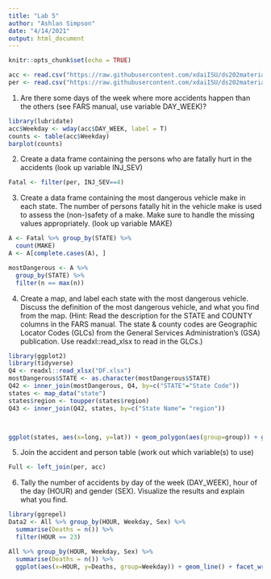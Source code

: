 ```yaml
---
title: "Lab 5"
author: "Ashlan Simpson"
date: "4/14/2021"
output: html_document
---
```


```r
knitr::opts_chunk$set(echo = TRUE)
```


```r
acc <- read.csv("https://raw.githubusercontent.com/xdaiISU/ds202materials/master/hwlabs/fars2017/accident.csv", stringsAsFactors = FALSE)
per <- read.csv("https://raw.githubusercontent.com/xdaiISU/ds202materials/master/hwlabs/fars2017/person.csv", stringsAsFactors = FALSE)

```


1) Are there some days of the week where more accidents happen than the others (see FARS manual, use variable DAY_WEEK)?
```r
library(lubridate)
acc$Weekday <- wday(acc$DAY_WEEK, label = T)
counts <- table(acc$Weekday)
barplot(counts)
```
2) Create a data frame containing the persons who are fatally hurt in the accidents (look up variable INJ_SEV)
```r
Fatal <- filter(per, INJ_SEV==4)
```
3) Create a data frame containing the most dangerous vehicle make in each state. The number of persons fatally hit in the vehicle make is used to assess the (non-)safety of a make. Make sure to handle the missing values appropriately. (look up variable MAKE)
```r
A <- Fatal %>% group_by(STATE) %>%
  count(MAKE) 
A <- A[complete.cases(A), ]

mostDangerous <- A %>%
  group_by(STATE) %>% 
  filter(n == max(n))

```
4) Create a map, and label each state with the most dangerous vehicle. Discuss the definition of the most dangerous vehicle, and what you find from the map. (Hint: Read the description for the STATE and COUNTY columns in the FARS manual. The state & county codes are Geographic Locator Codes (GLCs) from the General Services Administration’s (GSA) publication. Use readxl::read_xlsx to read in the GLCs.)
```r
library(ggplot2)
library(tidyverse)
Q4 <- readxl::read_xlsx("DF.xlsx")
mostDangerous$STATE <- as.character(mostDangerous$STATE)
Q42 <- inner_join(mostDangerous, Q4, by=c("STATE"="State Code"))
states <- map_data("state")
states$region <- toupper(states$region)
Q43 <- inner_join(Q42, states, by=c("State Name"= "region"))



ggplot(states, aes(x=long, y=lat)) + geom_polygon(aes(group=group)) + geom_text(aes(label = Make))
```



5) Join the accident and person table (work out which variable(s) to use)
```r
Full <- left_join(per, acc)
```
6) Tally the number of accidents by day of the week (DAY_WEEK), hour of the day (HOUR) and gender (SEX).
Visualize the results and explain what you find.
```r
library(ggrepel)
Data2 <- All %>% group_by(HOUR, Weekday, Sex) %>%
  summarise(Deaths = n()) %>%
  filter(HOUR == 23)

All %>% group_by(HOUR, Weekday, Sex) %>%
  summarise(Deaths = n()) %>%
  ggplot(aes(x=HOUR, y=Deaths, group=Weekday)) + geom_line() + facet_wrap(~Sex) + geom_text_repel(data=Data2, aes(x=HOUR, y=Deaths, label=Weekday))
```






